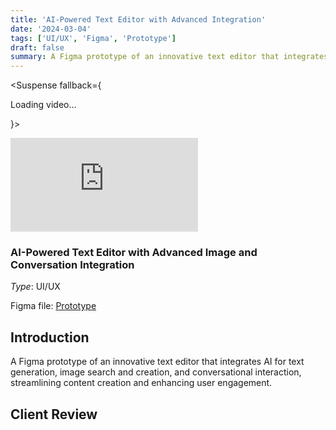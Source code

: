 ```yaml
---
title: 'AI-Powered Text Editor with Advanced Integration'
date: '2024-03-04'
tags: ['UI/UX', 'Figma', 'Prototype']
draft: false
summary: A Figma prototype of an innovative text editor that integrates AI for text generation, image search and creation, and conversational interaction, streamlining content creation and enhancing user engagement.
---
```

 
<Suspense fallback={<p>Loading video...</p>}>
  <div style={{ position: "relative", paddingBottom: "56.07613469985358%", height: "0" }}>
    <iframe
      src="https://www.loom.com/embed/6e7d7af9e72c45c39a13fe4110bfe801?sid=cdb5ca64-383d-4057-b470-61538649a5f2"
      frameBorder="0"
      webkitAllowFullScreen
      mozAllowFullScreen
      allowFullScreen
      style={{ position: "absolute", top: "0", left: "0", width: "100%", height: "100%" }}
    ></iframe>
  </div>
</Suspense>


### AI-Powered Text Editor with Advanced Image and Conversation Integration

_Type_: UI/UX

Figma file: [Prototype](https://www.gutenberg.org/ebooks/35)

## Introduction

A Figma prototype of an innovative text editor that integrates AI for text generation, image search and creation, and conversational interaction, streamlining content creation and enhancing user engagement.

## Client Review
